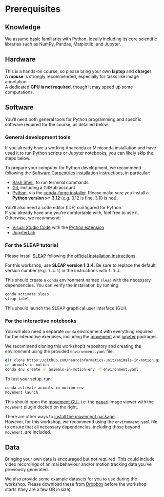# Prerequisites {#sec-prerequisites}

## Knowledge

We assume basic familiarity with Python, ideally including its core scientific libraries such as NumPy, Pandas, Matplotlib, and Jupyter.

## Hardware

This is a hands-on course, so please bring your own **laptop** and **charger**.  
A **mouse** is strongly recommended, especially for tasks like image annotation.  
A dedicated **GPU is not required**, though it may speed up some computations.

## Software

You'll need both general tools for Python programming and specific software required for the course, as detailed below.

### General development tools {#sec-install-devtools}

::: {.callout-note}  
If you already have a working Anaconda or Miniconda installation and have used it to run Python scripts or Jupyter notebooks, you can likely skip the steps below.  
:::

To prepare your computer for Python development, we recommend following the [Software Carpentries installation instructions](https://carpentries.github.io/workshop-template/install_instructions), in particular:

- [Bash Shell](https://carpentries.github.io/workshop-template/install_instructions/#shell), to run terminal commands
- [Git](https://carpentries.github.io/workshop-template/install_instructions/#git), including a GitHub account
- [Python](https://carpentries.github.io/workshop-template/install_instructions/#python), via the [conda-forge installer](https://conda-forge.org/download/). Please make sure you install a **Python version >= 3.12** (e.g. 3.12 is fine, 3.10 is not).

You'll also need a code editor (IDE) configured for Python.  
If you already have one you're comfortable with, feel free to use it. Otherwise, we recommend:

- [Visual Studio Code](https://code.visualstudio.com/) with the [Python extension](https://marketplace.visualstudio.com/items?itemName=ms-python.python)
- [JupyterLab](https://jupyter.org/install)

### For the SLEAP tutorial {#sec-install-sleap}

Please install [SLEAP](https://sleap.ai/) following the [official installation instructions](https://sleap.ai/installation.html).

::: {.callout-note}  
For this workshop, use **SLEAP version 1.3.4**. Be sure to replace the default version number (e.g. `1.4.1`) in the instructions with `1.3.4`.  
:::

This should create a `conda` environment named `sleap` with the necessary dependencies. You can verify the installation by running:

```bash
conda activate sleap
sleap-label
```

This should launch the SLEAP graphical user interface (GUI).

### For the interactive notebooks {#sec-install-movement}

You will also need a separate `conda` environment with everything required for the interactive exercises, including the [movement](https://movement.neuroinformatics.dev/) and [jupyter](https://jupyter.org/) packages.

We recommend cloning this workshop's repository and creating the environment using the provided `environment.yaml` file:

```bash
git clone https://github.com/neuroinformatics-unit/animals-in-motion.git
cd animals-in-motion
conda env create -n animals-in-motion-env -f environment.yaml
```

To test your setup, run:

```bash
conda activate animals-in-motion-env
movement launch
```

This should open the [movement GUI](https://movement.neuroinformatics.dev/user_guide/gui.html), i.e. the [napari](https://napari.org/) image viewer with the `movement` plugin docked on the right.

::: {.callout-note}  
There are other ways to [install the movement package](https://movement.neuroinformatics.dev/user_guide/installation.html).  
However, for this workshop, we recommend using the `environment.yaml` file to ensure that all necessary dependencies, including those beyond `movement`, are included.  
:::

## Data {#sec-data}

Bringing your own data is encouraged but not required. This could include video recordings of animal behaviour and/or motion tracking data you've previously generated.

We also provide some example datasets for you to use during the workshop.
Please download these from [Dropbox](https://www.dropbox.com/scl/fo/81ug5hoy9msc7v7bteqa0/AH32RLdbZqWZJstIeR4YHZY?rlkey=blgagtaizw8aac5areja6h7q1&st=xni448zl&dl=0) before the workshop starts (they are a few GB in size).
